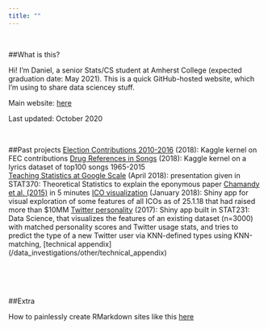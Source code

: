 ```yaml
---
title: ""
---
```


<br>

##What is this? 

Hi! I'm Daniel, a senior Stats/CS student at Amherst College (expected graduation date: May 2021). This is a quick GitHub-hosted website, which I'm using to share data sciencey stuff.

Main website: [here](https://www.danielnjoo.com)

Last updated: October 2020

<br>

##Past projects
[Election Contributions 2010-2016](https://www.kaggle.com/danielnjoo/exploration/forks?scriptVersionId=8092550)  (2018): Kaggle kernel on FEC contributions
[Drug References in Songs](https://www.kaggle.com/danielnjoo/drug-mentions-in-popular-music?scriptVersionId=8059320) (2018): Kaggle kernel on a lyrics dataset of top100 songs 1965-2015  
[Teaching Statistics at Google Scale](/data_investigations/other/TAS) (April 2018): presentation given in STAT370: Theoretical Statistics to explain the eponymous paper [Chamandy et al. (2015)](https://arxiv.org/abs/1508.01278) in 5 minutes
[ICO visualization](https://danielnjoo.shinyapps.io/ico-viz/) (January 2018): Shiny app for visual exploration of some features of all ICOs as of 25.1.18 that had raised more than $10MM
[Twitter personality](https://danielnjoo.shinyapps.io/shiny/) (2017): Shiny app built in STAT231: Data Science, that visualizes the features of an existing dataset (n=3000) with matched personality scores and Twitter usage stats, and tries to predict the type of a new Twitter user via KNN-defined types using KNN-matching, [technical appendix] (/data_investigations/other/technical_appendix)

<br>
<br>
<br>

##Extra

How to painlessly create RMarkdown sites like this [here](http://nickstrayer.me/RMarkdown_Sites_tutorial/)